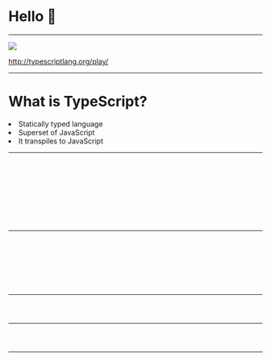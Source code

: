 


<Head>
  <title>TypeScript workshops</title>
</Head>

# Hello 👋

---

<img src={ts} />

http://typescriptlang.org/play/

---

# What is TypeScript?

<Appear>
  <li>Statically typed language</li>
  <li>Superset of JavaScript</li>
  <li>It transpiles to JavaScript</li>
</Appear>

---

<CodeSurfer>

  ```typescript 1 file=./src/basicTypes.ts title="Basic data types" subtitle="Strings"
  ```

  ```typescript 3 file=./src/basicTypes.ts title="Basic data types" subtitle="Booleans"
  ```

  ```typescript 5 file=./src/basicTypes.ts title="Basic data types" subtitle="Numbers"
  ```

  ```typescript 7:8 file=./src/basicTypes.ts title="Basic data types" subtitle="Arrays"
  ```

  ```typescript 10:15 file=./src/basicTypes.ts title="Basic data types" subtitle="Enums"
  ```

  ```typescript 17:19 file=./src/basicTypes.ts title="Basic data types" subtitle="Any"
  ```

  ```typescript 21:23 file=./src/basicTypes.ts title="Basic data types" subtitle="Void"
  ```

  ```typescript 25:33 file=./src/basicTypes.ts title="Basic data types" subtitle="Never"
  ```

  ```typescript 35:37 file=./src/basicTypes.ts title="Basic data types" subtitle="Object"
  ```

  ```typescript 39:41 file=./src/basicTypes.ts title="Basic data types" subtitle="Type assertions"
  ```

</CodeSurfer>

---

<!-- Types vs interfaces  -->
<CodeSurferColumns>

<Step subtitle="Declaration">

```typescript 1:4 file=./src/interfaces.ts title="Interface"
```
```typescript 1:4 file=./src/types.ts title="Type"
```

</Step>

<Step subtitle="Use as dictionary">

```typescript 1:13 file=./src/interfaces.ts title="Interface"
```

```typescript 1:11 file=./src/types.ts title="Type"
```

</Step>

<Step subtitle="Declaration merging">

```typescript 14:22 file=./src/interfaces.ts title="Interface"
```

```typescript 12:20 file=./src/types.ts title="Type"
```

</Step>

<Step subtitle="Extending definitions">

```typescript 19:27 file=./src/interfaces.ts title="Interface"
```

```typescript 16:24 file=./src/types.ts title="Type"
```

</Step>

</CodeSurferColumns>

---


<!-- Structural type system  -->
<CodeSurfer>


```typescript 1:9 file=./src/structuralTypeSystem.ts title="Structural type system"
```

```typescript 11 file=./src/structuralTypeSystem.ts title="Structural type system"
```

```typescript 13:18 file=./src/structuralTypeSystem.ts title="Structural type system"
```
</CodeSurfer>

---
<CodeSurfer>

```typescript 1:3 file=./src/dictsAndObjects.ts title="Dictionaries" subtitle="Basic definition"
```

```typescript 5:7 file=./src/dictsAndObjects.ts title="Dictionaries" subtitle="Dynamic definition"
```

```typescript 9:10 file=./src/dictsAndObjects.ts title="Dictionaries" subtitle="Index signatures"
```

</CodeSurfer>

---

<!-- Immutable data -->
<CodeSurfer>

```typescript 1:6 file=./src/immutableData.ts title="Immutable data" subtitle="You can call me Aleksandra"
```
```typescript 8:19 file=./src/immutableData.ts title="Immutable data" subtitle="Now you can't"
```
```typescript 21:22 file=./src/immutableData.ts title="Immutable data" subtitle="The same goes for variables"
```

</CodeSurfer>
